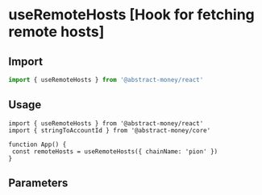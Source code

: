 
# useRemoteHosts [Hook for fetching remote hosts]

## Import

```ts twoslash 
import { useRemoteHosts } from '@abstract-money/react'
```

## Usage

```tsx twoslash [index.tsx]
import { useRemoteHosts } from '@abstract-money/react'
import { stringToAccountId } from '@abstract-money/core'

function App() {
 const remoteHosts = useRemoteHosts({ chainName: 'pion' })
}
```

## Parameters

<ParameterCommonSnippet />
<ParameterQuerySnippet />
<ParameterExtraSnippet />
